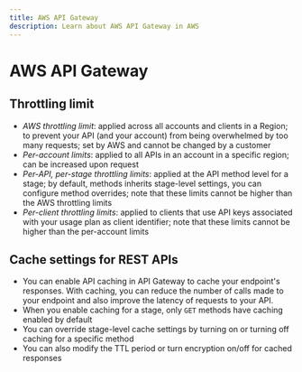```yaml
---
title: AWS API Gateway
description: Learn about AWS API Gateway in AWS
---
```


# AWS API Gateway

##  Throttling limit

- *AWS throttling limit*: applied across all accounts and clients in a Region; to prevent your API (and your account) from being overwhelmed by too many requests; set by AWS and cannot be changed by a customer
- *Per-account limits*: applied to all APIs in an account in a specific region; can be increased upon request
- *Per-API, per-stage throttling limits*: applied at the API method level for a stage; by default, methods inherits stage-level settings, you can configure method overrides; note that these limits cannot be higher than the AWS throttling limits
- *Per-client throttling limits*: applied to clients that use API keys associated with your usage plan as client identifier; note that these limits cannot be higher than the per-account limits

## Cache settings for REST APIs

- You can enable API caching in API Gateway to cache your endpoint's responses. With caching, you can reduce the number of calls made to your endpoint and also improve the latency of requests to your API.
- When you enable caching for a stage, only `GET` methods have caching enabled by default
- You can override stage-level cache settings by turning on or turning off caching for a specific method
- You can also modify the TTL period or turn encryption on/off for cached responses
